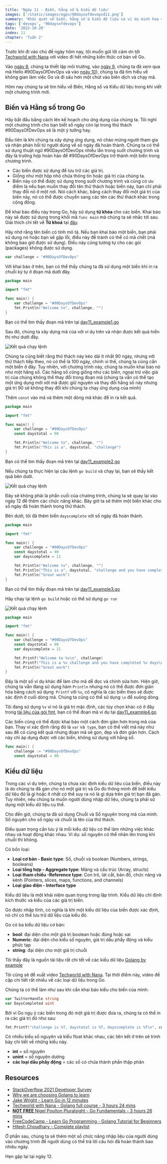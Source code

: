 ```yaml
---
title: 'Ngày 11 - Biến, hằng số & kiểu dữ liệu'
images: ['/static/images/ogps/90daysofdevopsd11.png']
summary: 'Khái quát về biến, hằng số & kiểu dữ liệu và ví dụ minh hoạ với chương trình Go tính số ngày cho thử thách #90daysofdevops'
tags: ['devops', '90daysofdevops']
date: '2022-10-20'
index: 11
chapter: 'Tuần 2'
---
```


<TOCInline toc={props.toc} asDisclosure />

Trước khi đi vào chủ đề ngày hôm nay, tôi muốn gửi lời cảm ơn tới [Techworld with Nana](https://www.youtube.com/watch?v=yyUHQIec83I) với video đi hết những kiến thức cơ bản về Go.

Vào [ngày 8](/courses/90-ngay-devops/ngay-8), chúng ta thiết lập môi trường, vào [ngày 9](/courses/90-ngay-devops/ngay-9), chúng ta đã xem qua mã Hello #90DaysOfDevOps và vào [ngày 10](/courses/90-ngay-devops/ngay-10)), chúng ta đã tìm hiểu về không gian làm việc Go và đi sâu hơn một chút vào biên dịch và chạy mã.

Hôm nay chúng ta sẽ tìm hiểu về Biến, Hằng số và Kiểu dữ liệu trong khi viết một chương trình mới.

## Biến và Hằng số trong Go

Hãy bắt đầu bằng cách lên kế hoạch cho ứng dụng của chúng ta. Tôi nghĩ một chương trình cho bạn biết số ngày còn lại trong thử thách #90DaysOfDevOps sẽ là một ý tưởng hay.

Đầu tiên là khi chúng ta xây dựng ứng dụng, nó chào mừng người tham gia và nhận phản hồi từ người dùng về số ngày đã hoàn thành. Chúng ta có thể sử dụng thuật ngữ #90DaysOfDevOps nhiều lần trong suốt chương trình và đây là trường hợp hoàn hảo để #90DaysOfDevOps trở thành một biến trong chương trình.

- Các biến được sử dụng để lưu trữ các giá trị.
- Giống như một hộp nhỏ chứa thông tin hoặc giá trị của chúng ta.
- Biến này có thể được sử dụng trong suốt chương trình và cũng có ưu điểm là nếu bạn muốn thay đổi tên thử thách hoặc biến này, bạn chỉ phải thay đổi nó ở một nơi. Nói cách khác, bằng cách thay đổi một giá trị của biến này, nó có thể được chuyển sang các tên các thử thách khác trong cộng đồng.

Để khai báo điều này trong Go, hãy sử dụng **từ khóa** cho các biến. Khai báo này sẽ được sử dụng trong khối mã `func main` mà chúng ta sẽ nhắc tới sau. Giải thích chi tết về **Từ khoá** tại [đây](https://go.dev/ref/spec#Keywords).

Hãy nhớ rằng tên biến có tính mô tả. Nếu bạn khai báo một biến, bạn phải sử dụng nó hoặc bạn sẽ gặp lỗi, điều này để tránh có thể có mã chết (mã không bao giờ được sử dụng). Điều này cũng tương tự cho các gói (packages) không được sử dụng.

```go:main.go
var challenge = "#90DaysOfDevOps"
```

Với khai báo ở trên, bạn có thể thấy chúng ta đã sử dụng một biến khi in ra chuỗi ký tự ở đoạn mã dưới đây.

```go:main.go
package main

import "fmt"

func main() {
    var challenge = "#90DaysOfDevOps"
    fmt.Println("Welcome to", challenge, "")
}
```

Bạn có thể tìm thấy đoạn mã trên tại [day11_example1.go](https://github.com/vntechies/90DaysOfDevOps/blob/main/Days/Go/day11_example1.go)

Sau đó, chúng ta xây dựng mã của với ví dụ trên và nhận được kết quả hiển thị như dưới đây.

![Kết quả chạy lệnh](/static/images/assets/Day11_Go1.png)

Chúng ta cũng biết rằng thử thách này kéo dài ít nhất 90 ngày, nhưng với thử thách tiếp theo, nó có thể là 100 ngày, chính vì thế, chúng ta cũng cần một biến ở đây. Tuy nhiên, với chương trình này, chúng ta muốn khai báo nó như một hằng số. Các hằng số cũng giống như các biến, ngoại trừ việc giá trị của chúng không thể thay đổi trong đoạn mã (chúng ta vẫn có thể tạo một ứng dụng mới với mã được giữ nguyên và thay đổi hằng số này nhưng giá trị 90 sẽ không thay đổi khi chúng ta chạy ứng dụng của mình)

Thêm `const` vào mã và thêm một dòng mã khác để in ra kết quả.

```go:main.go
package main

import "fmt"

func main() {
    var challenge = "#90DaysOfDevOps"
    const daystotal = 90

    fmt.Println("Welcome to", challenge, "")
    fmt.Println("This is a", daystotal, "challenge")
}
```

Bạn có thể tìm thấy đoạn mã trên tại [day11_example2.go](https://github.com/vntechies/90DaysOfDevOps/blob/main/Days/Go/day11_example2.go)

Nếu chúng ta thực hiện lại câu lệnh `go build` và chạy lại, bạn sẽ thấy kết quả bên dưới.

![Kết quả chạy lệnh](/static/images/assets/Day11_Go2.png)

Đây sẽ không phải là phần cuối của chương trình, chúng ta sẽ quay lại vào ngày 12 để thêm các chức năng khác. Bây giờ ta sẽ thêm một biến khác cho số ngày đã hoàn thành trong thử thách.

Bên dưới, tôi đã thêm biến `dayscomplete` với số ngày đã hoàn thành.

```go:main.go
package main

import "fmt"

func main() {
    var challenge = "#90DaysOfDevOps"
    const daystotal = 90
    var dayscomplete = 11

    fmt.Println("Welcome to", challenge, "")
    fmt.Println("This is a", daystotal, "challenge and you have completed", dayscomplete, "days")
    fmt.Println("Great work")
}
```

Bạn có thể tìm thấy đoạn mã trên tại [day11_example3.go](https://github.com/vntechies/90DaysOfDevOps/blob/main/Days/Go/day11_example3.go)

Hãy chạy lại lệnh `go build` hoặc có thể sử dụng `go run`

![Kết quả chạy lệnh](/static/images/assets/Day11_Go3.png)

```go:main.go
package main

import "fmt"

func main() {
	var challenge = "#90DaysOfDevOps"
	const daystotal = 90
	var dayscomplete = 11

	fmt.Printf("Welcome to %v\n", challenge)
	fmt.Printf("This is a %v challenge and you have completed %v days\n", daystotal, dayscomplete)
	fmt.Println("Great work")
}
```

Đây là một số ví dụ khác để làm cho mã dễ đọc và chỉnh sửa hơn. Hiện giờ, chúng ta vẫn đang sử dụng hàm `Println` nhưng nó có thể được đơn giản hóa bằng cách sử dụng` Printf` với `%v`, có nghĩa là các biến theo sẽ được xác định ở cuối dòng mã. Chúng ta cũng có thể sử dụng `\n` để xuống dòng.

Tôi đang sử dụng `%v` vì nó là giá trị mặc định, các tùy chọn khác có ở đây trong [tài liệu của gói fmt](https://pkg.go.dev/fmt), bạn có thể đoạn mã ví dụ tại [day11_example4.go](https://github.com/vntechies/90DaysOfDevOps/blob/main/Days/Go/day11_example4.go)

Các biến cũng có thể được khai bảo một cách đơn giản hơn trong mã của bạn. Thay vì xác định rằng đó là `var` và` type`, bạn có thể viết mã này như sau để có cùng kết quả nhưng đoạn mã sẽ gọn, đẹp và đơn giản hơn. Cách này chỉ áp dụng được với các biến, không sử dụng với hằng số.

```go:main.go
func main() {
    challenge := "#90DaysOfDevOps"
    const daystotal = 90
```

## Kiểu dữ liệu

Trong các ví dụ trên, chúng ta chưa xác định kiểu dữ liệu của biến, điều này là do chúng ta đã gán cho nó một giá trị và Go đủ thông minh để biết kiểu dữ liệu đó là gì hoặc ít nhất có thể suy ra nó là gì dựa trên giá trị bạn đã gán. Tuy nhiên, nếu chúng ta muốn người dùng nhập dữ liệu, chúng ta phải sử dụng một kiểu dữ liệu cụ thể.

Cho đến giờ, chúng ta đã sử dụng Chuỗi và Số nguyên trong mã của mình. Số nguyên cho số ngày và chuỗi là tên của thử thách.

Điều quan trọng cần lưu ý là mỗi kiểu dữ liệu có thể làm những việc khác nhau và hoạt động khác nhau. Ví dụ: số nguyên có thể nhân lên trong khi chuỗi thì không.

Có bốn loại:

- **Loại cơ bản - Basic type**: Số, chuỗi và boolean (Numbers, strings, booleans)
- **Loại tổng hợp - Aggregate type**: Mảng và cấu trúc (Array, structs)
- **Loại tham chiếu -Reference type**: Con trỏ, lát cắt, bản đồ, chức năng và kênh (Pointers, slices, maps, functions, and channels)
- **Loại giao diện - Interface type**

Kiểu dữ liệu là một khái niệm quan trọng trong lập trình. Kiểu dữ liệu chỉ định kích thước và kiểu của các giá trị biến.

Go được nhập tĩnh, có nghĩa là khi một kiểu dữ liệu của biến được xác định, nó chỉ có thể lưu trữ dữ liệu của kiểu đó.

Go có ba kiểu dữ liệu cơ bản:

- **bool**: đại diện cho một giá trị boolean hoặc đúng hoặc sai
- **Numeric**: đại diện cho kiểu số nguyên, giá trị dấu phẩy động và kiểu phức tạp
- **string**: đại diện cho một giá trị chuỗi

Tôi thấy đây là nguồn tài liệu rất chi tết về các kiểu dữ liệu [Golang by example](https://golangbyexample.com/all-data-types-in-golang-with-examples/)

Tôi cũng sẽ đề xuất video [Techworld with Nana](https://www.youtube.com/watch?v=yyUHQIec83I&t=2023s). Tại thời điểm này, video đề cập chi tiết rất nhiều về các loại dữ liệu trong Go.

Chúng ta có thể làm như sau khi cần khai báo kiểu cho biến của mình:

```go
var TwitterHandle string
var DaysCompleted uint
```

Bởi vì Go ngụ ý các biến trong đó một giá trị được đưa ra, chúng ta có thể in ra các giá trị đó như sau:

```go
fmt.Printf("challenge is %T, daystotal is %T, dayscomplete is %T\n", conference, daystotal, dayscomplete)
```

Có nhiều kiểu số nguyên và kiểu float khác nhau, các liên kết ở trên sẽ trình bày chi tiết về những kiểu này.

- **int** = số nguyên
- **unint** = số nguyên dương
- **các loại dấu phẩy động** = các số có chứa thành phần thập phân

## Resources

- [StackOverflow 2021 Developer Survey](https://insights.stackoverflow.com/survey/2021)
- [Why we are choosing Golang to learn](https://www.youtube.com/watch?v=7pLqIIAqZD4&t=9s)
- [Jake Wright - Learn Go in 12 minutes](https://www.youtube.com/watch?v=C8LgvuEBraI&t=312s)
- [Techworld with Nana - Golang full course - 3 hours 24 mins](https://www.youtube.com/watch?v=yyUHQIec83I)
- [**NOT FREE** Nigel Poulton Pluralsight - Go Fundamentals - 3 hours 26 mins](https://www.pluralsight.com/courses/go-fundamentals)
- [FreeCodeCamp - Learn Go Programming - Golang Tutorial for Beginners](https://www.youtube.com/watch?v=YS4e4q9oBaU&t=1025s)
- [Hitesh Choudhary - Complete playlist](https://www.youtube.com/playlist?list=PLRAV69dS1uWSR89FRQGZ6q9BR2b44Tr9N)

Ở phần sau, chúng ta sẽ thêm một số chức năng nhập liệu của người dùng vào chương trình để người dùng có thể trả lời câu hỏi đã hoàn thành bao nhiêu ngày.

Hẹn gặp lại tại ngày 12.
